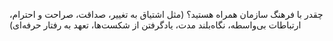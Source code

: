 چقدر با فرهنگ سازمان همراه هستید؟ (مثل اشتیاق به تغییر، صداقت، صراحت و احترام، ارتباطات بی‌واسطه، نگاه‌بلند مدت، یادگرفتن از شکست‌ها، تعهد به رفتار حرفه‌ای)

